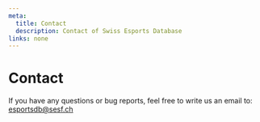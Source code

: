 ```yaml
---
meta:
  title: Contact
  description: Contact of Swiss Esports Database
links: none
---
```



# Contact
If you have any questions or bug reports, feel free to write us an email to: [esportsdb@sesf.ch](mailto:esportsdb@sesf.ch)

